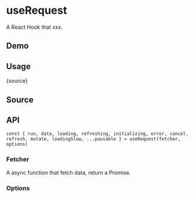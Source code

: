 # useRequest


<HooksType category="Utilities" lowLevel />

<NotReleased />

A React Hook that xxx.

## Demo


<App />

## Usage


<RawCode>{source}</RawCode>

## Source


<Source />

## API

```tsx
const { run, data, loading, refreshing, initializing, error, cancel, refresh, mutate, loadingSlow, ...pausable } = useRequest(fetcher, options)
```

### Fetcher

A async function that fetch data, return a Promise.

### Options

```tsx

```
